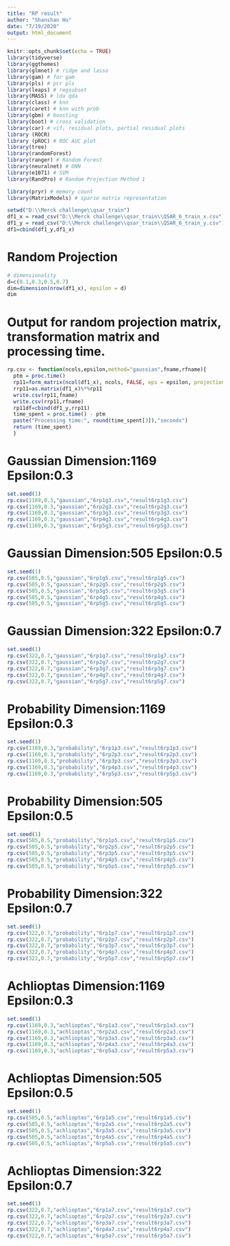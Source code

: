 ```yaml
---
title: "RP result"
author: "Shanshan Hu"
date: "7/19/2020"
output: html_document
---
```


```r
knitr::opts_chunk$set(echo = TRUE)
library(tidyverse)
library(ggthemes)
library(glmnet) # ridge and lasso
library(gam) # for gam
library(pls) # pcr pls
library(leaps) # regsubset
library(MASS) # lda qda
library(class) # knn
library(caret) # knn with prob
library(gbm) # boosting
library(boot) # cross validation
library(car) # vif, residual plots, partial residual plots
library (ROCR) 
library (pROC) # ROC AUC plot
library(tree)
library(randomForest)
library(ranger) # Random Forest
library(neuralnet) # DNN
library(e1071) # SVM
library(RandPro) # Random Projection Method 1

library(pryr) # memory count
library(MatrixModels) # sparse matrix representation
```

```r
setwd("D:\\Merck challenge\\qsar_train")
df1_x = read_csv("D:\\Merck challenge\\qsar_train\\QSAR_6_train_x.csv") 
df1_y = read_csv("D:\\Merck challenge\\qsar_train\\QSAR_6_train_y.csv") 
df1=cbind(df1_y,df1_x)
```

# Random Projection
```r
# dimensionality
d=c(0.1,0.3,0.5,0.7)
dim=dimension(nrow(df1_x), epsilon = d)
dim
```

# Output for random projection matrix, transformation matrix and processing time. 
```r
rp.csv <- function(ncols,epsilon,method="gaussian",fname,rfname){
  ptm = proc.time()
  rp11=form_matrix(ncol(df1_x), ncols, FALSE, eps = epsilon, projection = method)
  rrp11=as.matrix(df1_x)%*%rp11
  write.csv(rp11,fname)
  write.csv(rrp11,rfname)
  rp11df=cbind(df1_y,rrp11)
  time_spent = proc.time() - ptm
  paste("Processing time:", round(time_spent[3]),"seconds")
  return (time_spent)
  }
```
# Gaussian Dimension:1169 Epsilon:0.3
```r
set.seed(1)
rp.csv(1169,0.3,"gaussian","6rp1g3.csv","result6rp1g3.csv")
rp.csv(1169,0.3,"gaussian","6rp2g3.csv","result6rp2g3.csv")
rp.csv(1169,0.3,"gaussian","6rp3g3.csv","result6rp3g3.csv")
rp.csv(1169,0.3,"gaussian","6rp4g3.csv","result6rp4g3.csv")
rp.csv(1169,0.3,"gaussian","6rp5g3.csv","result6rp5g3.csv")
```
# Gaussian Dimension:505 Epsilon:0.5
```r
set.seed(1)
rp.csv(505,0.5,"gaussian","6rp1g5.csv","result6rp1g5.csv")
rp.csv(505,0.5,"gaussian","6rp2g5.csv","result6rp2g5.csv")
rp.csv(505,0.5,"gaussian","6rp3g5.csv","result6rp3g5.csv")
rp.csv(505,0.5,"gaussian","6rp4g5.csv","result6rp4g5.csv")
rp.csv(505,0.5,"gaussian","6rp5g5.csv","result6rp5g5.csv")
```   
# Gaussian Dimension:322 Epsilon:0.7
```r
set.seed(1)
rp.csv(322,0.7,"gaussian","6rp1g7.csv","result6rp1g7.csv")
rp.csv(322,0.7,"gaussian","6rp2g7.csv","result6rp2g7.csv")
rp.csv(322,0.7,"gaussian","6rp3g7.csv","result6rp3g7.csv")
rp.csv(322,0.7,"gaussian","6rp4g7.csv","result6rp4g7.csv")
rp.csv(322,0.7,"gaussian","6rp5g7.csv","result6rp5g7.csv")
```
# Probability Dimension:1169 Epsilon:0.3
```r
set.seed(1)
rp.csv(1169,0.3,"probability","6rp1p3.csv","result6rp1p3.csv")
rp.csv(1169,0.3,"probability","6rp2p3.csv","result6rp2p3.csv")
rp.csv(1169,0.3,"probability","6rp3p3.csv","result6rp3p3.csv")
rp.csv(1169,0.3,"probability","6rp4p3.csv","result6rp4p3.csv")
rp.csv(1169,0.3,"probability","6rp5p3.csv","result6rp5p3.csv")
```
#  Probability Dimension:505 Epsilon:0.5
```r
set.seed(1)
rp.csv(505,0.5,"probability","6rp1p5.csv","result6rp1p5.csv")
rp.csv(505,0.5,"probability","6rp2p5.csv","result6rp2p5.csv")
rp.csv(505,0.5,"probability","6rp3p5.csv","result6rp3p5.csv")
rp.csv(505,0.5,"probability","6rp4p5.csv","result6rp4p5.csv")
rp.csv(505,0.5,"probability","6rp5p5.csv","result6rp5p5.csv")
```   
# Probability Dimension:322 Epsilon:0.7
```r
set.seed(1)
rp.csv(322,0.7,"probability","6rp1p7.csv","result6rp1p7.csv")
rp.csv(322,0.7,"probability","6rp2p7.csv","result6rp2p7.csv")
rp.csv(322,0.7,"probability","6rp3p7.csv","result6rp3p7.csv")
rp.csv(322,0.7,"probability","6rp4p7.csv","result6rp4p7.csv")
rp.csv(322,0.7,"probability","6rp5p7.csv","result6rp5p7.csv")
```
# Achlioptas Dimension:1169 Epsilon:0.3
```r
set.seed(1)
rp.csv(1169,0.3,"achlioptas","6rp1a3.csv","result6rp1a3.csv")
rp.csv(1169,0.3,"achlioptas","6rp2a3.csv","result6rp2a3.csv")
rp.csv(1169,0.3,"achlioptas","6rp3a3.csv","result6rp3a3.csv")
rp.csv(1169,0.3,"achlioptas","6rp4a3.csv","result6rp4a3.csv")
rp.csv(1169,0.3,"achlioptas","6rp5a3.csv","result6rp5a3.csv")
```
# Achlioptas Dimension:505 Epsilon:0.5
```r
set.seed(1)
rp.csv(505,0.5,"achlioptas","6rp1a5.csv","result6rp1a5.csv")
rp.csv(505,0.5,"achlioptas","6rp2a5.csv","result6rp2a5.csv")
rp.csv(505,0.5,"achlioptas","6rp3a5.csv","result6rp3a5.csv")
rp.csv(505,0.5,"achlioptas","6rp4a5.csv","result6rp4a5.csv")
rp.csv(505,0.5,"achlioptas","6rp5a5.csv","result6rp5a5.csv")
```   
# Achlioptas Dimension:322 Epsilon:0.7
```r
set.seed(1)
rp.csv(322,0.7,"achlioptas","6rp1a7.csv","result6rp1a7.csv")
rp.csv(322,0.7,"achlioptas","6rp2a7.csv","result6rp2a7.csv")
rp.csv(322,0.7,"achlioptas","6rp3a7.csv","result6rp3a7.csv")
rp.csv(322,0.7,"achlioptas","6rp4a7.csv","result6rp4a7.csv")
rp.csv(322,0.7,"achlioptas","6rp5a7.csv","result6rp5a7.csv")
```

